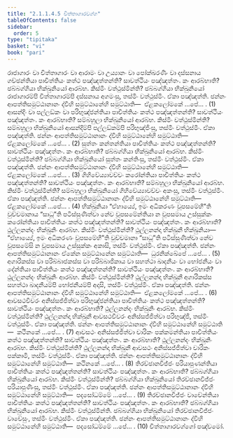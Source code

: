 ```yaml
---
title: "2.1.1.4.5 චිත්තාගාරවග්ග"
tableOfContents: false
sidebar:
  order: 5
type: "tipitaka"
basket: "vi"
book: "pari"
---
```



<DynamicBreadcrumb />

<Division number="222" book="pari">

<Paragraph number="762" book="pari">
රාජාගාරං වා චිත්තාගාරං වා ආරාමං වා උය්‍යානං වා පෝක්ඛරණිං වා දස්සනාය ගච්ඡන්තියා පාචිත්තියං කත්ථ පඤ්ඤත්තන්ති? සාවත්ථියං පඤ්ඤත්තං. කං ආරබ්භාති? ඡබ්බග්ගියා භික්ඛුනියෝ ආරබ්භ. කිස්මිං වත්ථුස්මින්ති? ඡබ්බග්ගියා භික්ඛුනියෝ රාජාගාරම්පි චිත්තාගාරම්පි දස්සනාය අගමංසු, තස්මිං වත්ථුස්මිං. ඒකා පඤ්ඤත්ති. ඡන්නං ආපත්තිසමුට්ඨානානං ද්වීහි සමුට්ඨානේහි සමුට්ඨාති—  ඒළකලෝමකේ …පේ… . (1)
</Paragraph>

<Paragraph number="763" book="pari">
ආසන්දිං වා පල්ලඞ්කං වා පරිභුඤ්ජන්තියා පාචිත්තියං කත්ථ පඤ්ඤත්තන්ති? සාවත්ථියං පඤ්ඤත්තං. කං ආරබ්භාති? සම්බහුලා භික්ඛුනියෝ ආරබ්භ. කිස්මිං වත්ථුස්මින්ති? සම්බහුලා භික්ඛුනියෝ ආසන්දිම්පි පල්ලඞ්කම්පි පරිභුඤ්ජිංසු, තස්මිං වත්ථුස්මිං. ඒකා පඤ්ඤත්ති. ඡන්නං ආපත්තිසමුට්ඨානානං ද්වීහි සමුට්ඨානේහි සමුට්ඨාති—  ඒළකලෝමකේ …පේ… . (2)
</Paragraph>

<Paragraph number="764" book="pari">
සුත්තං කන්තන්තියා පාචිත්තියං කත්ථ පඤ්ඤත්තන්ති? සාවත්ථියං පඤ්ඤත්තං. කං ආරබ්භාති? ඡබ්බග්ගියා භික්ඛුනියෝ ආරබ්භ. කිස්මිං වත්ථුස්මින්ති? ඡබ්බග්ගියා භික්ඛුනියෝ සුත්තං කන්තිංසු, තස්මිං වත්ථුස්මිං. ඒකා පඤ්ඤත්ති. ඡන්නං ආපත්තිසමුට්ඨානානං ද්වීහි සමුට්ඨානේහි සමුට්ඨාති—  ඒළකලෝමකේ …පේ… . (3)
</Paragraph>

<Paragraph number="765" book="pari">
ගිහිවේය්‍යාවච්චං කරෝන්තියා පාචිත්තියං කත්ථ පඤ්ඤත්තන්ති? සාවත්ථියං පඤ්ඤත්තං. කං ආරබ්භාති? සම්බහුලා භික්ඛුනියෝ ආරබ්භ. කිස්මිං වත්ථුස්මින්ති? සම්බහුලා භික්ඛුනියෝ ගිහිවේය්‍යාවච්චං අකංසු, තස්මිං වත්ථුස්මිං. ඒකා පඤ්ඤත්ති. ඡන්නං ආපත්තිසමුට්ඨානානං ද්වීහි සමුට්ඨානේහි සමුට්ඨාති—  ඒළකලෝමකේ …පේ… . (4)
</Paragraph>

<Paragraph number="766" book="pari">
භික්ඛුනියා “ඒහාය්‍යේ, ඉමං අධිකරණං වූපසමේහී”ති වුච්චමානාය “සාධූ”ති පටිස්සුණිත්වා නේව වූපසමේන්තියා න වූපසමාය උස්සුක්කං කරෝන්තියා පාචිත්තියං කත්ථ පඤ්ඤත්තන්ති? සාවත්ථියං පඤ්ඤත්තං. කං ආරබ්භාති? ථුල්ලනන්දං භික්ඛුනිං ආරබ්භ. කිස්මිං වත්ථුස්මින්ති? ථුල්ලනන්දා භික්ඛුනී භික්ඛුනියා—  “ඒහාය්‍යේ, ඉමං අධිකරණං වූපසමේහී”ති වුච්චමානා “සාධූ”ති පටිස්සුණිත්වා නේව වූපසමේසි න වූපසමාය උස්සුක්කං අකාසි, තස්මිං වත්ථුස්මිං. ඒකා පඤ්ඤත්ති. ඡන්නං ආපත්තිසමුට්ඨානානං ඒකේන සමුට්ඨානේන සමුට්ඨාති—  ධුරනික්ඛේපේ …පේ… . (5)
</Paragraph>

<Paragraph number="767" book="pari">
අගාරිකස්ස වා පරිබ්බාජකස්ස වා පරිබ්බාජිකාය වා සහත්ථා ඛාදනීයං වා භෝජනීයං වා දේන්තියා පාචිත්තියං කත්ථ පඤ්ඤත්තන්ති? සාවත්ථියං පඤ්ඤත්තං. කං ආරබ්භාති? ථුල්ලනන්දං භික්ඛුනිං ආරබ්භ. කිස්මිං වත්ථුස්මින්ති? ථුල්ලනන්දා භික්ඛුනී අගාරිකස්ස සහත්ථා ඛාදනීයම්පි භෝජනීයම්පි අදාසි, තස්මිං වත්ථුස්මිං. ඒකා පඤ්ඤත්ති. ඡන්නං ආපත්තිසමුට්ඨානානං ද්වීහි සමුට්ඨානේහි සමුට්ඨාති—  ඒළකලෝමකේ …පේ… . (6)
</Paragraph>

<Paragraph number="768" book="pari">
ආවසථචීවරං අනිස්සජ්ජිත්වා පරිභුඤ්ජන්තියා පාචිත්තියං කත්ථ පඤ්ඤත්තන්ති? සාවත්ථියං පඤ්ඤත්තං. කං ආරබ්භාති? ථුල්ලනන්දං භික්ඛුනිං ආරබ්භ. කිස්මිං වත්ථුස්මින්ති? ථුල්ලනන්දා භික්ඛුනී ආවසථචීවරං අනිස්සජ්ජිත්වා පරිභුඤ්ජි, තස්මිං වත්ථුස්මිං. ඒකා පඤ්ඤත්ති. ඡන්නං ආපත්තිසමුට්ඨානානං ද්වීහි සමුට්ඨානේහි සමුට්ඨාති—  කථිනකේ …පේ… . (7)
</Paragraph>

<Paragraph number="769" book="pari">
ආවසථං අනිස්සජ්ජිත්වා චාරිකං පක්කමන්තියා පාචිත්තියං කත්ථ පඤ්ඤත්තන්ති? සාවත්ථියං පඤ්ඤත්තං. කං ආරබ්භාති? ථුල්ලනන්දං භික්ඛුනිං ආරබ්භ. කිස්මිං වත්ථුස්මින්ති? ථුල්ලනන්දා භික්ඛුනී ආවසථං අනිස්සජ්ජිත්වා චාරිකං පක්කාමි, තස්මිං වත්ථුස්මිං. ඒකා පඤ්ඤත්ති. ඡන්නං ආපත්තිසමුට්ඨානානං ද්වීහි සමුට්ඨානේහි සමුට්ඨාති—  කථිනකේ …පේ… . (8)
</Paragraph>

<Paragraph number="770" book="pari">
තිරච්ඡානවිජ්ජං පරියාපුණන්තියා පාචිත්තියං කත්ථ පඤ්ඤත්තන්ති? සාවත්ථියං පඤ්ඤත්තං. කං ආරබ්භාති? ඡබ්බග්ගියා භික්ඛුනියෝ ආරබ්භ. කිස්මිං වත්ථුස්මින්ති? ඡබ්බග්ගියා භික්ඛුනියෝ තිරච්ඡානවිජ්ජං පරියාපුණිංසු, තස්මිං වත්ථුස්මිං. ඒකා පඤ්ඤත්ති. ඡන්නං ආපත්තිසමුට්ඨානානං ද්වීහි සමුට්ඨානේහි සමුට්ඨාති—  පදසෝධම්මේ …පේ… . (9)
</Paragraph>

<Paragraph number="771" book="pari">
තිරච්ඡානවිජ්ජං වාචේන්තියා පාචිත්තියං කත්ථ පඤ්ඤත්තන්ති? සාවත්ථියං පඤ්ඤත්තං. කං ආරබ්භාති? ඡබ්බග්ගියා භික්ඛුනියෝ ආරබ්භ. කිස්මිං වත්ථුස්මින්ති. ඡබ්බග්ගියා භික්ඛුනියෝ තිරච්ඡානවිජ්ජං වාචේසුං, තස්මිං වත්ථුස්මිං. ඒකා පඤ්ඤත්ති. ඡන්නං ආපත්තිසමුට්ඨානානං ද්වීහි සමුට්ඨානේහි සමුට්ඨාති—  පදසෝධම්මේ …පේ… . (10)

</Paragraph>
</Division>

<Paragraph number="772" type="center" book="pari">
චිත්තාගාරවග්ගෝ පඤ්චමෝ.
</Paragraph>